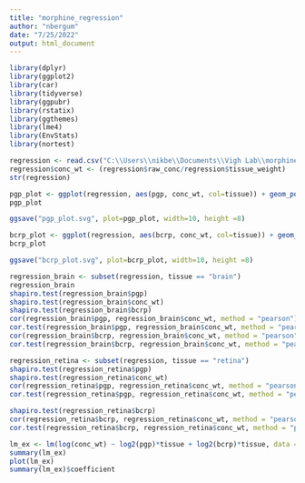 ```yaml
---
title: "morphine_regression"
author: "nbergum"
date: "7/25/2022"
output: html_document
---
```


```r
library(dplyr)
library(ggplot2)
library(car)
library(tidyverse)
library(ggpubr)
library(rstatix)
library(ggthemes)
library(lme4)
library(EnvStats)
library(nortest)
```

```r
regression <- read.csv("C:\\Users\\nikbe\\Documents\\Vigh Lab\\morphine_sex_differences\\morphine__sex_diff_transporters.csv", fileEncoding = 'UTF-8-BOM')
regression$conc_wt <- (regression$raw_conc/regression$tissue_weight)
str(regression)
```

```r
pgp_plot <- ggplot(regression, aes(pgp, conc_wt, col=tissue)) + geom_point() + geom_smooth(method = "lm", se = T) + xlim(0,7)
pgp_plot

ggsave("pgp_plot.svg", plot=pgp_plot, width=10, height =8)

bcrp_plot <- ggplot(regression, aes(bcrp, conc_wt, col=tissue)) + geom_point() + geom_smooth(method = "lm", se = T)+ xlim(0,7)
bcrp_plot

ggsave("bcrp_plot.svg", plot=bcrp_plot, width=10, height =8)
```

```r
regression_brain <- subset(regression, tissue == "brain")
regression_brain
shapiro.test(regression_brain$pgp)
shapiro.test(regression_brain$conc_wt)
shapiro.test(regression_brain$bcrp)
cor(regression_brain$pgp, regression_brain$conc_wt, method = "pearson")
cor.test(regression_brain$pgp, regression_brain$conc_wt, method = "pearson")
cor(regression_brain$bcrp, regression_brain$conc_wt, method = "pearson")
cor.test(regression_brain$bcrp, regression_brain$conc_wt, method = "pearson")
```
```r
regression_retina <- subset(regression, tissue == "retina")
shapiro.test(regression_retina$pgp)
shapiro.test(regression_retina$conc_wt)
cor(regression_retina$pgp, regression_retina$conc_wt, method = "pearson")
cor.test(regression_retina$pgp, regression_retina$conc_wt, method = "pearson")
```

```r
shapiro.test(regression_retina$bcrp)
cor(regression_retina$bcrp, regression_retina$conc_wt, method = "pearson")
cor.test(regression_retina$bcrp, regression_retina$conc_wt, method = "pearson")
```

```r
lm_ex <- lm(log(conc_wt) ~ log2(pgp)*tissue + log2(bcrp)*tissue, data = regression)
summary(lm_ex)
plot(lm_ex)
summary(lm_ex)$coefficient
```

